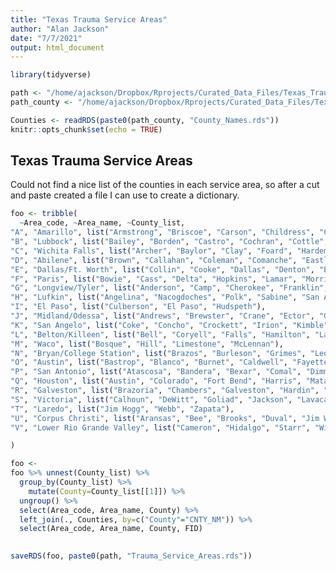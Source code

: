 ```yaml
---
title: "Texas Trauma Service Areas"
author: "Alan Jackson"
date: "7/7/2021"
output: html_document
---
```


```r
library(tidyverse)

path <- "/home/ajackson/Dropbox/Rprojects/Curated_Data_Files/Texas_Trauma_Service_Areas/"
path_county <- "/home/ajackson/Dropbox/Rprojects/Curated_Data_Files/Texas_Counties/"

Counties <- readRDS(paste0(path_county, "County_Names.rds"))
knitr::opts_chunk$set(echo = TRUE)
```

## Texas Trauma Service Areas

Could not find a nice list of the counties in each service area, so after 
a cut and paste created a file I can use to create a dictionary.

```r

foo <- tribble(
  ~Area_code, ~Area_name, ~County_list, 
"A", "Amarillo", list("Armstrong", "Briscoe", "Carson", "Childress", "Collingsworth", "Dallam", "Deaf Smith", "Donley", "Gray", "Hall", "Hansford", "Hartley", "Hemphill", "Hutchinson", "Lipscomb", "Moore", "Ochiltree", "Oldham", "Parmer", "Potter", "Randall", "Roberts", "Sherman", "Swisher", "Wheeler"),
"B", "Lubbock", list("Bailey", "Borden", "Castro", "Cochran", "Cottle", "Crosby", "Dawson", "Dickens", "Floyd", "Gaines", "Garza", "Hale", "Hockley", "Kent", "King", "Lamb", "Lubbock", "Lynn", "Motley", "Scurry", "Terry", "Yoakum"),
"C", "Wichita Falls", list("Archer", "Baylor", "Clay", "Foard", "Hardeman", "Jack", "Montague", "Wichita", "Wilbarger", "Young"),
"D", "Abilene", list("Brown", "Callahan", "Coleman", "Comanche", "Eastland", "Fisher", "Haskell", "Jones", "Knox", "Mitchell", "Nolan", "Shackelford", "Stephens", "Stonewall", "Taylor", "Throckmorton"),
"E", "Dallas/Ft. Worth", list("Collin", "Cooke", "Dallas", "Denton", "Ellis", "Erath", "Fannin", "Grayson", "Hood", "Hunt", "Johnson", "Kaufman", "Navarro", "Palo Pinto", "Parker", "Rockwall", "Somervell", "Tarrant", "Wise"),
"F", "Paris", list("Bowie", "Cass", "Delta", "Hopkins", "Lamar", "Morris", "Red River", "Titus"),
"G", "Longview/Tyler", list("Anderson", "Camp", "Cherokee", "Franklin", "Freestone", "Gregg", "Harrison", "Henderson", "Houston", "Marion", "Panola", "Rains", "Rusk", "Shelby", "Smith", "Trinity", "Upshur", "Van Zandt", "Wood"),
"H", "Lufkin", list("Angelina", "Nacogdoches", "Polk", "Sabine", "San Augustine", "San Jacinto", "Tyler"),
"I", "El Paso", list("Culberson", "El Paso", "Hudspeth"),
"J", "Midland/Odessa", list("Andrews", "Brewster", "Crane", "Ector", "Glasscock", "Howard", "Jeff Davis", "Loving", "Martin", "Midland", "Pecos", "Presidio", "Reeves", "Terrell", "Upton", "Ward", "Winkler"),
"K", "San Angelo", list("Coke", "Concho", "Crockett", "Irion", "Kimble", "Mason", "McCulloch", "Menard", "Reagan", "Runnels", "Schleicher", "Sterling", "Sutton", "Tom Green"),
"L", "Belton/Killeen", list("Bell", "Coryell", "Falls", "Hamilton", "Lampasas", "Milam", "Mills"),
"M", "Waco", list("Bosque", "Hill", "Limestone", "McLennan"),
"N", "Bryan/College Station", list("Brazos", "Burleson", "Grimes", "Leon", "Madison", "Robertson", "Washington"),
"O", "Austin", list("Bastrop", "Blanco", "Burnet", "Caldwell", "Fayette", "Hays", "Lee", "Llano", "San Saba", "Travis", "Williamson"),
"P", "San Antonio", list("Atascosa", "Bandera", "Bexar", "Comal", "Dimmit", "Edwards", "Frio", "Gillespie", "Gonzales", "Guadalupe", "Karnes", "Kendall", "Kerr", "Kinney", "La Salle", "Maverick", "Medina", "Real", "Uvalde", "Val Verde", "Wilson", "Zavala"),
"Q", "Houston", list("Austin", "Colorado", "Fort Bend", "Harris", "Matagorda", "Montgomery", "Walker", "Waller", "Wharton"),
"R", "Galveston", list("Brazoria", "Chambers", "Galveston", "Hardin", "Jasper", "Jefferson", "Liberty", "Newton", "Orange"),
"S", "Victoria", list("Calhoun", "DeWitt", "Goliad", "Jackson", "Lavaca", "Victoria"),
"T", "Laredo", list("Jim Hogg", "Webb", "Zapata"),
"U", "Corpus Christi", list("Aransas", "Bee", "Brooks", "Duval", "Jim Wells", "Kenedy", "Kleberg", "Live Oak", "McMullen", "Nueces", "Refugio", "San Patricio"),
"V", "Lower Rio Grande Valley", list("Cameron", "Hidalgo", "Starr", "Willacy")

)

foo <- 
foo %>% unnest(County_list) %>% 
  group_by(County_list) %>% 
    mutate(County=County_list[[1]]) %>% 
  ungroup() %>% 
  select(Area_code, Area_name, County) %>% 
  left_join(., Counties, by=c("County"="CNTY_NM")) %>% 
  select(Area_code, Area_name, County, FID)  
  

saveRDS(foo, paste0(path, "Trauma_Service_Areas.rds"))

```




